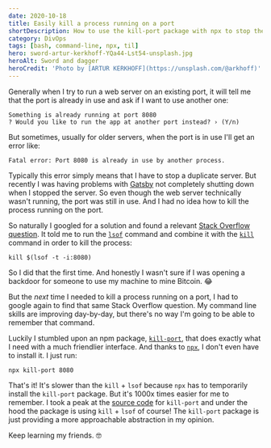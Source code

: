 ```yaml
---
date: 2020-10-18
title: Easily kill a process running on a port
shortDescription: How to use the kill-port package with npx to stop the process running on a given port
category: DivOps
tags: [bash, command-line, npx, til]
hero: sword-artur-kerkhoff-YQa44-Lst54-unsplash.jpg
heroAlt: Sword and dagger
heroCredit: 'Photo by [ARTUR KERKHOFF](https://unsplash.com/@arkhoff)'
---
```


Generally when I try to run a web server on an existing port, it will tell me that the port is already in use and ask if I want to use another one:

```shell
Something is already running at port 8080
? Would you like to run the app at another port instead? › (Y/n)
```

But sometimes, usually for older servers, when the port is in use I'll get an error like:

```shell
Fatal error: Port 8080 is already in use by another process.
```

Typically this error simply means that I have to stop a duplicate server. But recently I was having problems with [Gatsby](https://www.gatsbyjs.com/) not completely shutting down when I stopped the server. So even though the web server technically wasn't running, the port was still in use. And I had no idea how to kill the process running on the port.

So naturally I googled for a solution and found a relevant [Stack Overflow question](https://stackoverflow.com/questions/11583562/how-to-kill-a-process-running-on-particular-port-in-linux). It told me to run the [`lsof`](https://linux.die.net/man/8/lsof) command and combine it with the [`kill`](http://linuxcommand.org/lc3_man_pages/kill1.html) command in order to kill the process:

```shell
kill $(lsof -t -i:8080)
```

So I did that the first time. And honestly I wasn't sure if I was opening a backdoor for someone to use my machine to mine Bitcoin. 😂

But the _next_ time I needed to kill a process running on a port, I had to google again to find that same Stack Overflow question. My command line skills are improving day-by-day, but there's no way I'm going to be able to remember that command.

Luckily I stumbled upon an npm package, [`kill-port`](https://www.npmjs.com/package/kill-port), that does exactly what I need with a much friendlier interface. And thanks to [`npx`](https://www.npmjs.com/package/npx), I don't even have to install it. I just run:

```shell
npx kill-port 8080
```

That's it! It's slower than the `kill` + `lsof` because `npx` has to temporarily install the `kill-port` package. But it's 1000x times easier for me to remember. I took a peak at the [source code](https://github.com/tiaanduplessis/kill-port/blob/867012edb415b1ce9a2533e558c6aa0b92b12333/index.js#L34-L36) for `kill-port` and under the hood the package is using `kill` + `lsof` of course! The `kill-port` package is just providing a more approachable abstraction in my opinion.

Keep learning my friends. 🤓

